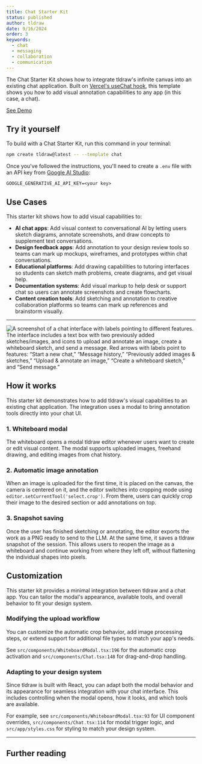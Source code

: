 ```yaml
---
title: Chat Starter Kit
status: published
author: tldraw
date: 9/16/2024
order: 3
keywords:
  - chat
  - messaging
  - collaboration
  - communication
---
```


The Chat Starter Kit shows how to integrate tldraw's infinite canvas into an existing chat application. Built on [Vercel's useChat hook](https://ai-sdk.dev/docs/reference/ai-sdk-ui/use-chat), this template shows you how to add visual annotation capabilities to any app (in this case, a chat).

[See Demo](https://chat.templates.tldraw.dev/)

## Try it yourself

To build with a Chat Starter Kit, run this command in your terminal:

```bash
npm create tldraw@latest -- --template chat
```

Once you've followed the instructions, you'll need to create a `.env` file with an API key from [Google AI Studio](https://aistudio.google.com/apikey):

```
GOOGLE_GENERATIVE_AI_API_KEY=<your key>
```

## Use Cases

This starter kit shows how to add visual capabilities to:

- **AI chat apps**: Add visual context to conversational AI by letting users sketch diagrams, annotate screenshots, and draw concepts to supplement text conversations.
- **Design feedback apps**: Add annotation to your design review tools so teams can mark up mockups, wireframes, and prototypes within chat conversations.
- **Educational platforms**: Add drawing capabilities to tutoring interfaces so students can sketch math problems, create diagrams, and get visual help.
- **Documentation systems**: Add visual markup to help desk or support chat so users can annotate screenshots and create flowcharts.
- **Content creation tools**: Add sketching and annotation to creative collaboration platforms so teams can mark up references and brainstorm visually.

---

![A screenshot of a chat interface with labels pointing to different features. The interface includes a text box with two previously added sketches/images, and icons to upload and annotate an image, create a whiteboard sketch, and send a message. Red arrows with labels point to features: “Start a new chat,” “Message history,” “Previously added images & sketches,” “Upload & annotate an image,” “Create a whiteboard sketch,” and “Send message.”](/images/starter-kits/chat-screenshot.png)

## How it works

This starter kit demonstrates how to add tldraw's visual capabilities to an existing chat application. The integration uses a modal to bring annotation tools directly into your chat UI.

### 1. Whiteboard modal

The whiteboard opens a modal tldraw editor whenever users want to create or edit visual content. The modal supports uploaded images, freehand drawing, and editing images from chat history.

### 2. Automatic image annotation

When an image is uploaded for the first time, it is placed on the canvas, the camera is centered on it, and the editor switches into cropping mode using `editor.setCurrentTool('select.crop')`. From there, users can quickly crop their image to the desired section or add annotations on top.

### 3. Snapshot saving

Once the user has finished sketching or annotating, the editor exports the work as a PNG ready to send to the LLM. At the same time, it saves a tldraw snapshot of the session. This allows users to reopen the image as a whiteboard and continue working from where they left off, without flattening the individual shapes into pixels.

## Customization

This starter kit provides a minimal integration between tldraw and a chat app. You can tailor the modal's appearance, available tools, and overall behavior to fit your design system.

### Modifying the upload workflow

You can customize the automatic crop behavior, add image processing steps, or extend support for additional file types to match your app's needs.

See `src/components/WhiteboardModal.tsx:196` for the automatic crop activation and `src/components/Chat.tsx:148` for drag-and-drop handling.

### Adapting to your design system

Since tldraw is built with React, you can adapt both the modal behavior and its appearance for seamless integration with your chat interface. This includes controlling when the modal opens, how it looks, and which tools are available.

For example, see `src/components/WhiteboardModal.tsx:93` for UI component overrides, `src/components/Chat.tsx:114` for modal trigger logic, and `src/app/styles.css` for styling to match your design system.

---

## Further reading
